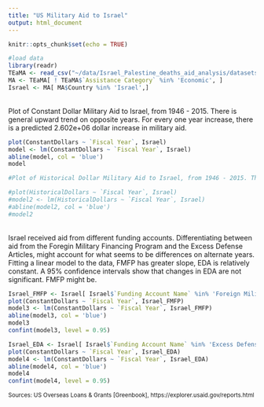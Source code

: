 ```yaml
---
title: "US Military Aid to Israel"
output: html_document
---
```


```r
knitr::opts_chunk$set(echo = TRUE)
```


```r
#load data
library(readr)
TEaMA <- read_csv("~/data/Israel_Palestine_deaths_aid_analysis/datasets/TotalEconomicandMilitaryAssistance19462015.csv")
MA <- TEaMA[ ! TEaMA$`Assistance Category` %in% 'Economic', ]
Israel <- MA[ MA$Country %in% 'Israel',]
```

<br>
Plot of Constant Dollar Military Aid to Israel, from 1946 - 2015. There is general upward trend on opposite years. For every one year increase, there is a predicted 2.602e+06 dollar increase in military aid. 
```r
plot(ConstantDollars ~ `Fiscal Year`, Israel)
model <- lm(ConstantDollars ~ `Fiscal Year`, Israel)
abline(model, col = 'blue')
model
```


```r

#Plot of Historical Dollar Military Aid to Israel, from 1946 - 2015. There is general upward trend on opposite years. For every one year increase, there is a predicted 2.183e+07 dollar increase in military aid. 

#plot(HistoricalDollars ~ `Fiscal Year`, Israel)
#model2 <- lm(HistoricalDollars ~ `Fiscal Year`, Israel)
#abline(model2, col = 'blue')
#model2
```

<br>
Israel received aid from different funding accounts. Differentiating between aid from the Foregin Military Financing Program and the Excess Defense Articles, might account for what seems to be differences on alternate years. Fitting a linear model to the data, FMFP has greater slope, EDA is relatively constant. A 95% confidence intervals show that changes in EDA are not significant. FMFP might be.
```r
Israel_FMFP <- Israel[ Israel$`Funding Account Name` %in% 'Foreign Military Financing Program',]
plot(ConstantDollars ~ `Fiscal Year`, Israel_FMFP)
model3 <- lm(ConstantDollars ~ `Fiscal Year`, Israel_FMFP)
abline(model3, col = 'blue')
model3
confint(model3, level = 0.95)

Israel_EDA <- Israel[ Israel$`Funding Account Name` %in% 'Excess Defense Articles',]
plot(ConstantDollars ~ `Fiscal Year`, Israel_EDA)
model4 <- lm(ConstantDollars ~ `Fiscal Year`, Israel_EDA)
abline(model4, col = 'blue')
model4
confint(model4, level = 0.95)
```

<small>Sources: US Overseas Loans & Grants [Greenbook], https://explorer.usaid.gov/reports.html</small>
